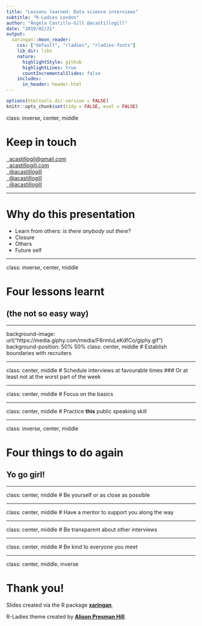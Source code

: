 ```yaml
---
title: "Lessons learned: Data science interviews"
subtitle: "R-Ladies London"
author: "Ángela Castillo-Gill @acastillogill"
date: "2019/02/21"
output:
  xaringan::moon_reader:
    css: ["default", "rladies", "rladies-fonts"]
    lib_dir: libs
    nature:
      highlightStyle: github
      highlightLines: true
      countIncrementalSlides: false
    includes:
      in_header: header.html
---
```



```r
options(htmltools.dir.version = FALSE)
knitr::opts_chunk$set(tidy = FALSE, eval = FALSE)
```


class: inverse, center, middle

# Keep in touch

<a href="mailto:acastillogil@gmail.com"><i class="fa fa-paper-plane fa-fw"></i>&nbsp; acastillogil@gmail.com</a><br>
<a href="https://acastillogill.com/"><i class="fa fa-link fa-fw"></i>&nbsp; acastillogill.com </a><br>
<a href="http://twitter.com/acastillogill"><i class="fa fa-twitter fa-fw"></i>&nbsp; @acastillogill</a><br>
<a href="https://www.linkedin.com/in/acastillogill/"><i class="fa fa-linkedin fa-fw"></i>&nbsp; @acastillogill</a><br>
<a href="http://github.com/acastillogill"><i class="fa fa-github fa-fw"></i>&nbsp; @acastillogill</a><br>

---

# Why do this presentation 


- Learn from others: *is there anybody out there*?
- Closure
- Others
- Future self

---

class: inverse, center, middle

# Four lessons learnt 
## (the not so easy way)

---

background-image: url("https://media.giphy.com/media/F6rmluLeKdfCo/giphy.gif")
background-position: 50% 50%
class: center, middle
# Establish boundaries with recruiters



---

class: center, middle
# Schedule interviews at favourable times
### Or at least not at the worst part of the week 

---

class: center, middle
# Focus on the basics

---

class: center, middle
# Practice **this** public speaking skill

---

class: inverse, center, middle

# Four things to do again 
## Yo go girl!


---

class: center, middle
# Be yourself or as close as possible

---

class: center, middle
# Have a mentor to support you along the way

---

class: center, middle
# Be transparent about other interviews

---


class: center, middle
# Be kind to everyone you meet

---

class: center, middle, inverse

# Thank you!

Slides created via the R package [**xaringan**](https://github.com/yihui/xaringan).

R-Ladies theme created by [**Alison Presman Hill**](https://alison.rbind.io/).
